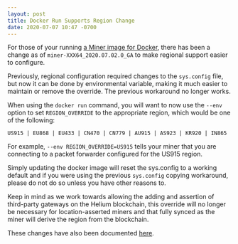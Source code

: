 ```yaml
---
layout: post
title: Docker Run Supports Region Change
date: 2020-07-07 10:47 -0700
---
```


For those of your running
[a Miner image for Docker](https://quay.io/repository/team-helium/miner?tab=tags), there has been a
change as of `miner-XXX64_2020.07.02.0_GA` to make regional support easier to configure.

<!--truncate-->

Previously, regional configuration required changes to the `sys.config` file, but now it can be done
by environmental variable, making it much easier to maintain or remove the override. The previous
workaround no longer works.

When using the `docker run` command, you will want to now use the `--env` option to set
`REGION_OVERRIDE` to the appropriate region, which would be one of the following:

```
US915 | EU868 | EU433 | CN470 | CN779 | AU915 | AS923 | KR920 | IN865
```

For example, `--env REGION_OVERRIDE=US915` tells your miner that you are connecting to a packet
forwarder configured for the US915 region.

Simply updating the docker image will reset the sys.config to a working default and if you were
using the previous `sys.config` copying workaround, please do not do so unless you have other
reasons to.

Keep in mind as we work towards allowing the adding and assertion of third-party gateways on the
Helium blockchain, this override will no longer be necessary for location-asserted miners and that
fully synced as the miner will derive the region from the blockchain.

These changes have also been documented
[here](https://developer.helium.com/blockchain/run-your-own-miner#start-container).
